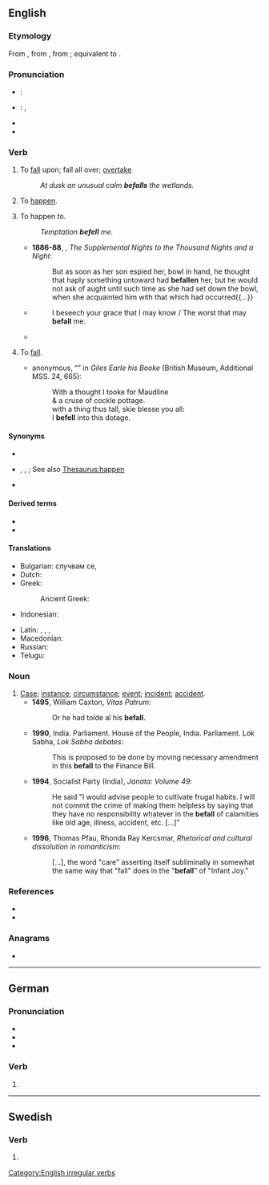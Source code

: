 {{also|Befall}}
==English==

===Etymology===
From {{inh|en|enm|bifallen}}, from {{inh|en|ang|befeallan}}, from {{inh|en|gem-pro|*bifallaną}}; equivalent to {{pre|en|be|fall}}.

===Pronunciation===
* {{a|UK}}: {{IPA|en|/bɪˈfɔːl/}}
* {{a|US}}: {{IPA|en|/bɪˈfɔl/}}, {{IPA|en|/bɪˈfɑl/}}
* {{audio|en|En-us-befall.ogg|Audio (US)}}
* {{rhymes|en|ɔːl}}

===Verb===
{{en-verb|befalls|befalling|befell|befallen}}

# {{lb|en|transitive}} To [[fall]] upon; fall all over; [[overtake]]
#: ''At dusk an unusual calm '''befalls''' the wetlands.''
# {{lb|en|intransitive}} To [[happen]].
# {{lb|en|transitive}} To happen to.
#: ''Temptation '''befell''' me.''
#* '''1886-88''', {{w|Richard F. Burton}}, ''The Supplemental Nights to the Thousand Nights and a Night'':
#*: But as soon as her son espied her, bowl in hand, he thought that haply something untoward had '''befallen''' her, but he would not ask of aught until such time as she had set down the bowl, when she acquainted him with that which had occurred{{...}} 
#* {{rfdatek|en|Shakespeare}}
#*: I beseech your grace that I may know / The worst that may '''befall''' me.
#* {{quote-web|en|date=2013-04-15| author=Walter Russell Mead| title=The Wreck of the Euro| site=The American Interest| url=http://blogs.the-american-interest.com/wrm/2013/04/15/the-wreck-of-the-euro/| accessdate=2013-04-16| passage=As we’ve said before, with the exception of communism itself, the euro has been the biggest economic catastrophe to '''befall''' the continent (and the world) since the 1930s.}}
# {{lb|en|intransitive|obsolete}} To [[fall]].
#* {{c.|1620}} anonymous, “{{w|Tom o' Bedlam|Tom o’ Bedlam’s Song}}” in ''Giles Earle his Booke'' (British Museum, Additional MSS. 24, 665):
#*: With a thought I tooke for Maudline<br>& a cruse of cockle pottage.<br>with a thing thus tall, skie blesse you all:<br>I '''befell''' into this dotage.

====Synonyms====
* {{qualifier|to fall upon}}
* {{qualifier|to happen}} {{l|en|come to pass}}, {{l|en|occur}}, {{l|en|transpire}}; See also [[Thesaurus:happen]]
* {{qualifier|to happen to}}

====Derived terms====
* {{l|en|befalling}}<!--adjective, noun-->
* {{l|en|misbefall}}

====Translations====
{{trans-top|happen to}}
* Bulgarian: случвам се, {{t+|bg|сполитам}}
* Dutch: {{t+|nl|overkomen}}
* Greek:
*: Ancient Greek: {{t|grc|καταλαμβάνω}}
* Indonesian: {{t|id|terjadi pada}}
{{trans-mid}}
* Latin: {{t+|la|accido}}, {{t|la|incido}}, {{t+|la|cado}}, {{t+|la|ēveniō}}
* Macedonian: {{t|mk|западне}}
* Russian: {{t+|ru|случаться}}
* Telugu: {{t+|te|మూడు}}
{{trans-bottom}}

===Noun===
{{en-noun}}

# [[case|Case]]; [[instance]]; [[circumstance]]; [[event]]; [[incident]]; [[accident]].
#* '''1495''', William Caxton, ''Vitas Patrum'':
#*: Or he had tolde al his '''befall'''.
#* '''1990''', India. Parliament. House of the People, India. Parliament. Lok Sabha, ''Lok Sabha debates'':
#*: This is proposed to be done by moving necessary amendment in this '''befall''' to the Finance Bill.
#* '''1994''', Socialist Party (India), ''Janata: Volume 49'':
#*: He said "I would advise people to cultivate frugal habits. I will not commit the crime of making them helpless by saying that they have no responsibility whatever in the '''befall''' of calamities like old age, illness, accident, etc. [...]"
#* '''1996''', Thomas Pfau, Rhonda Ray Kercsmar, ''Rhetorical and cultural dissolution in romanticism'':
#*: [...], the word "care" asserting itself subliminally in somewhat the same way that "fall" does in the "'''befall'''" of "Infant Joy."

===References===
* {{R:Century 1911}}
* {{R:Webster 1913}}

===Anagrams===
* {{anagrams|en|a=abefll|flabel}}

[[Category:English irregular verbs]]

----

==German==

===Pronunciation===
* {{IPA|de|/bəˈfal/}}
* {{hyphenation|de|be|fall}}
* {{rhymes|de|al}}

===Verb===
{{head|de|verb form}}

# {{de-verb form of|befallen|i|s}}

----

==Swedish==

===Verb===
{{head|sv|verb form}}

# {{sv-verb-form-imp|befalla}}